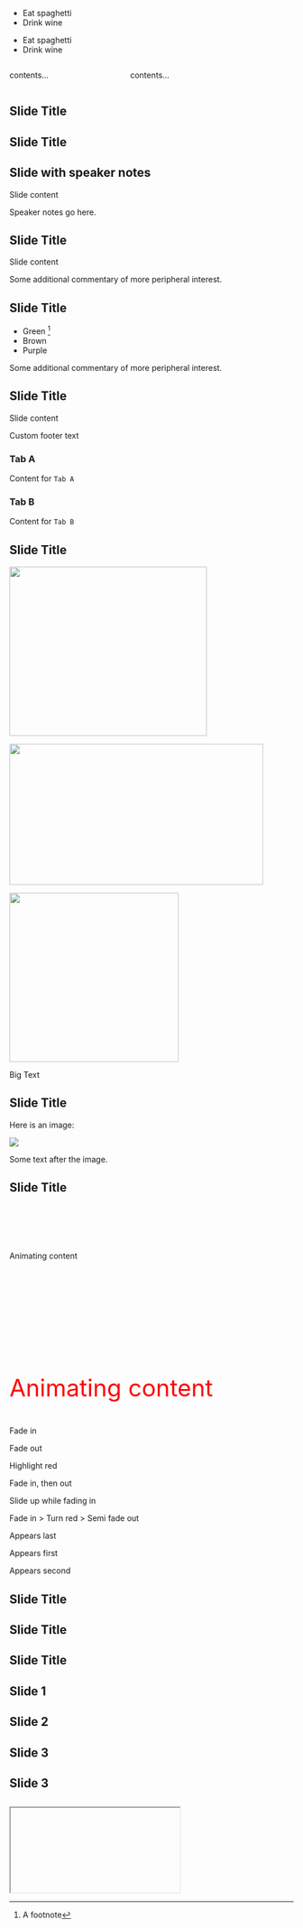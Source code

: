::: {.incremental}

- Eat spaghetti
- Drink wine

:::


::: {.nonincremental}

- Eat spaghetti
- Drink wine

:::


:::: {.columns}

::: {.column width="40%"}
contents...
:::

::: {.column width="60%"}
contents...
:::

::::


## Slide Title {.smaller}

## Slide Title {.scrollable}




## Slide with speaker notes

Slide content

::: {.notes}
Speaker notes go here.
:::



## Slide Title

Slide content

::: aside
Some additional commentary of more peripheral interest.
:::



## Slide Title

- Green ^[A footnote]
- Brown
- Purple

::: aside
Some additional commentary of more peripheral interest.
:::



## Slide Title

Slide content

::: footer
Custom footer text
:::




::: {.panel-tabset}

### Tab A

Content for `Tab A`

### Tab B

Content for `Tab B`

:::


## Slide Title {background-color="aquamarine"}





![](image1.png){.absolute top=200 left=0 width="350" height="300"}

![](image2.png){.absolute top=50 right=50 width="450" height="250"}

![](image3.png){.absolute bottom=0 right=50 width="300" height="300"}



::: {.r-fit-text}
Big Text
:::


## Slide Title

Here is an image:

![](image.png){.r-stretch}

Some text after the image.


## Slide Title {.nostretch}


## {auto-animate=true}

::: {style="margin-top: 100px;"}
Animating content
:::

## {auto-animate=true}

::: {style="margin-top: 200px; font-size: 3em; color: red;"}
Animating content
:::





::: {.fragment}
Fade in
:::

::: {.fragment .fade-out}
Fade out
:::

::: {.fragment .highlight-red}
Highlight red
:::

::: {.fragment .fade-in-then-out}
Fade in, then out
:::

::: {.fragment .fade-up}
Slide up while fading in
:::


::: {.fragment .fade-in}
::: {.fragment .highlight-red}
::: {.fragment .semi-fade-out}
Fade in > Turn red > Semi fade out
:::
:::
:::



::: {.fragment fragment-index=3}
Appears last
:::

::: {.fragment fragment-index=1}
Appears first
:::

::: {.fragment fragment-index=2}
Appears second
:::


## Slide Title {transition="fade" transition-speed="fast"}


## Slide Title {transition="fade-in slide-out"}


## Slide Title {visibility="hidden"}


## Slide 1

## Slide 2

## Slide 3 {visibility="uncounted"}




## Slide 3 {visibility="uncounted"}

##  {fullscreen="true"}

<iframe class="stretch" data-src="https://images.patolojiatlasi.com/GBD3/HE.html">

</iframe>


